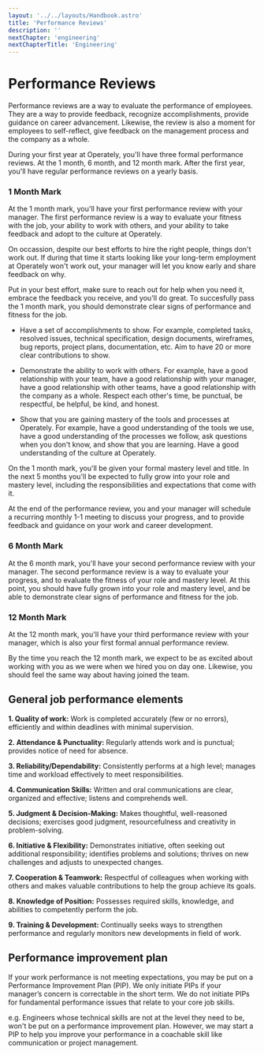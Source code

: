 ```yaml
---
layout: '../../layouts/Handbook.astro'
title: 'Performance Reviews'
description: ''
nextChapter: 'engineering'
nextChapterTitle: 'Engineering'
---
```


# Performance Reviews

Performance reviews are a way to evaluate the performance of employees. 
They are a way to provide feedback, recognize accomplishments, provide guidance
on career advancement. Likewise, the review is also a moment for employees to
self-reflect, give feedback on the management process and the company as a whole.

During your first year at Operately, you'll have three formal performance reviews.
At the 1 month, 6 month, and 12 month mark. After the first year, you'll have
regular performance reviews on a yearly basis.

### 1 Month Mark

At the 1 month mark, you'll have your first performance review with your manager.
The first performance review is a way to evaluate your fitness with the job, your
ability to work with others, and your ability to take feedback and adopt to the
culture at Operately.

On occassion, despite our best efforts to hire the right people, things don't work
out. If during that time it starts looking like your long-term employment at Operately
won't work out, your manager will let you know early and share feedback on why.

Put in your best effort, make sure to reach out for help when you need it, embrace
the feedback you receive, and you'll do great. To succesfully pass the 1 month mark,
you should demonstrate clear signs of performance and fitness for the job.

- Have a set of accomplishments to show. For example, completed tasks, resolved issues, 
  technical specification, design documents, wireframes, bug reports, project plans,
  documentation, etc. Aim to have 20 or more clear contributions to show.

- Demonstrate the ability to work with others. For example, have a good relationship
  with your team, have a good relationship with your manager, have a good relationship
  with other teams, have a good relationship with the company as a whole. Respect
  each other's time, be punctual, be respectful, be helpful, be kind, and honest.

- Show that you are gaining mastery of the tools and processes at Operately. For example,
  have a good understanding of the tools we use, have a good understanding of the
  processes we follow, ask questions when you don't know, and show that you are learning.
  Have a good understanding of the culture at Operately.

On the 1 month mark, you'll be given your formal mastery level and title. In the next
5 months you'll be expected to fully grow into your role and mastery level, including
the responsibilities and expectations that come with it.

At the end of the performance review, you and your manager will schedule a recurring
monthly 1-1 meeting to discuss your progress, and to provide feedback and guidance
on your work and career development.

### 6 Month Mark

At the 6 month mark, you'll have your second performance review with your manager.
The second performance review is a way to evaluate your progress, and to evaluate the
fitness of your role and mastery level. At this point, you should have fully grown into
your role and mastery level, and be able to demonstrate clear signs of performance and
fitness for the job.

### 12 Month Mark

At the 12 month mark, you'll have your third performance review with your manager, which
is also your first formal annual performance review.

By the time you reach the 12 month mark, we expect to be as excited about working
with you as we were when we hired you on day one. Likewise, you should feel the
same way about having joined the team. 

## General job performance elements

**1. Quality of work:** Work is completed accurately (few or no errors),
efficiently and within deadlines with minimal supervision.

**2. Attendance & Punctuality:** Regularly attends work and is punctual; provides
notice of need for absence.

**3. Reliability/Dependability:** Consistently performs at a high level; manages
time and workload effectively to meet responsibilities.

**4. Communication Skills:** Written and oral communications are clear, organized
and effective; listens and comprehends well.

**5. Judgment & Decision-Making:** Makes thoughtful, well-reasoned decisions;
exercises good judgment, resourcefulness and creativity in problem-solving.

**6. Initiative & Flexibility:** Demonstrates initiative, often seeking out
additional responsibility; identifies problems and solutions; thrives on new
challenges and adjusts to unexpected changes.

**7. Cooperation & Teamwork:** Respectful of colleagues when working with others
and makes valuable contributions to help the group achieve its goals.

**8. Knowledge of Position:** Possesses required skills, knowledge, and abilities
to competently perform the job.

**9. Training & Development:** Continually seeks ways to strengthen performance and
regularly monitors new developments in field of work.

## Performance improvement plan

If your work performance is not meeting expectations, you may be put on a Performance 
Improvement Plan (PIP). We only initiate PIPs if your manager’s concern is correctable 
in the short term. We do not initiate PIPs for fundamental performance issues that 
relate to your core job skills. 

e.g. Engineers whose technical skills are not at the level they need to be, won't be
put on a performance improvement plan. However, we may start a PIP to help you 
improve your performance in a coachable skill like communication or project management.
